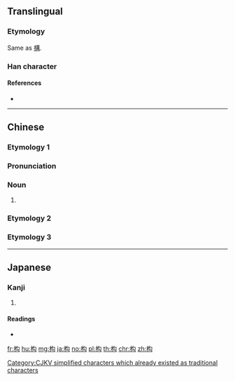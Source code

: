 {{also|構|搆}}
==Translingual==

===Etymology===
{{Han compound|木|勾|c1=s|c2=p|ls=psc}}

Same as [[構]].

[[Category:CJKV simplified characters which already existed as traditional characters]]

===Han character===
{{Han char|rn=75|rad=木|as=04|sn=8|four=47920|canj=DPI,XDPI|ids=⿰木勾}}

====References====
* {{Han ref|kx=0514.210|dkj=14523|dj=0902.070|hdz=21174.010|uh=6784|ud=26500|bh=CCDB|bd=52443}}

----

==Chinese==
{{zh-forms}}

===Etymology 1===

===Pronunciation===
{{zh-pron
|m=gòu,gōu,2nb=Taiwan
|c=
|mc=
|oc=
|ma=
|cat=n
}}

===Noun===
{{zh-noun}}

# {{rfdef|lang=zh}} <!-- Chinese Linguipedia: 木名，即楮木 -->

===Etymology 2===
{{zh-see|構}}

===Etymology 3===
{{zh-see|枸|v}}

----

==Japanese==

===Kanji===
{{ja-kanji|grade=|rs=木04}}

# {{defn|lang=ja|sort=木04}}

====Readings====
* {{ja-readings|on=[[こう]] (kō)|kun=[[かまえる]] (kamaeru), [[かまう]] (kamau)}}

[[fr:构]]
[[hu:构]]
[[mg:构]]
[[ja:构]]
[[no:构]]
[[pl:构]]
[[th:构]]
[[chr:构]]
[[zh:构]]